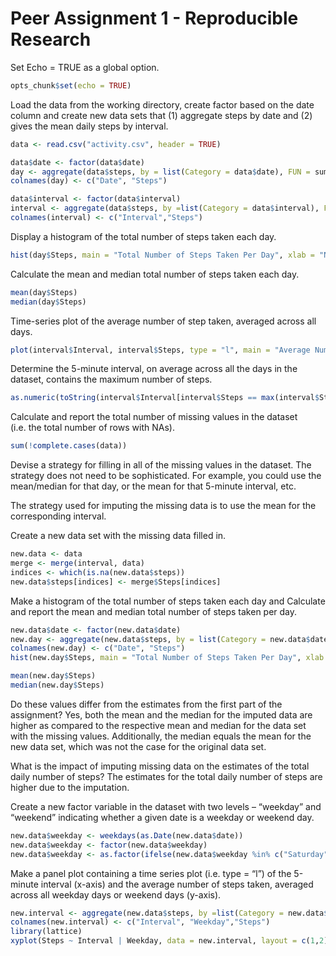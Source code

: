 Peer Assignment 1 - Reproducible Research
========================================================

Set Echo = TRUE as a global option.

```r

opts_chunk$set(echo = TRUE)

```

Load the data from the working directory, create factor based on the date column and create new data sets that (1) aggregate steps by date and (2) gives the mean daily steps by interval.

```r
data <- read.csv("activity.csv", header = TRUE)

data$date <- factor(data$date)
day <- aggregate(data$steps, by = list(Category = data$date), FUN = sum, na.rm = TRUE)
colnames(day) <- c("Date", "Steps")

data$interval <- factor(data$interval)
interval <- aggregate(data$steps, by =list(Category = data$interval), FUN = mean, na.rm = TRUE)
colnames(interval) <- c("Interval","Steps")
```

Display a histogram of the total number of steps taken each day.

```r
hist(day$Steps, main = "Total Number of Steps Taken Per Day", xlab = "Number of Steps")
```

Calculate the mean and median total number of steps taken each day.

```r
mean(day$Steps)
median(day$Steps)
```

Time-series plot of the average number of step taken, averaged across all days.

```r
plot(interval$Interval, interval$Steps, type = "l", main = "Average Number of Steps Per Interval, Averaged Across All Days", xlab = "5-Minute Interval", ylab = "Average Number of Steps")
```

Determine the 5-minute interval, on average across all the days in the dataset, contains the maximum number of steps.

```r
as.numeric(toString(interval$Interval[interval$Steps == max(interval$Steps)]))
```

Calculate and report the total number of missing values in the dataset (i.e. the total number of rows with NAs).

```r
sum(!complete.cases(data))
```

Devise a strategy for filling in all of the missing values in the dataset. The strategy does not need to be sophisticated. For example, you could use the mean/median for that day, or the mean for that 5-minute interval, etc.

The strategy used for imputing the missing data is to use the mean for the corresponding interval.

Create a new data set with the missing data filled in.

```r
new.data <- data
merge <- merge(interval, data)
indices <- which(is.na(new.data$steps))
new.data$steps[indices] <- merge$Steps[indices] 
```

Make a histogram of the total number of steps taken each day and Calculate and report the mean and median total number of steps taken per day. 

```r
new.data$date <- factor(new.data$date)
new.day <- aggregate(new.data$steps, by = list(Category = new.data$date), FUN = sum, na.rm = TRUE)
colnames(new.day) <- c("Date", "Steps")
hist(new.day$Steps, main = "Total Number of Steps Taken Per Day", xlab = "Number of Steps")
```

```r
mean(new.day$Steps)
median(new.day$Steps)
```

Do these values differ from the estimates from the first part of the assignment? Yes, both the mean and the median for the imputed data are higher as compared to the respective mean and median for the data set with the missing values. Additionally, the median equals the mean for the new data set, which was not the case for the original data set.

What is the impact of imputing missing data on the estimates of the total daily number of steps? The estimates for the total daily number of steps are higher due to the imputation.

Create a new factor variable in the dataset with two levels – “weekday” and “weekend” indicating whether a given date is a weekday or weekend day.

```r
new.data$weekday <- weekdays(as.Date(new.data$date))
new.data$weekday <- factor(new.data$weekday)
new.data$weekday <- as.factor(ifelse(new.data$weekday %in% c("Saturday", "Sunday"), "Weekend", "Weekday"))
```

Make a panel plot containing a time series plot (i.e. type = "l") of the 5-minute interval (x-axis) and the average number of steps taken, averaged across all weekday days or weekend days (y-axis).

```r
new.interval <- aggregate(new.data$steps, by =list(Category = new.data$interval, Category = new.data$weekday), FUN = mean, na.rm = TRUE)
colnames(new.interval) <- c("Interval", "Weekday","Steps")
library(lattice)
xyplot(Steps ~ Interval | Weekday, data = new.interval, layout = c(1,2), type = "l")
```
